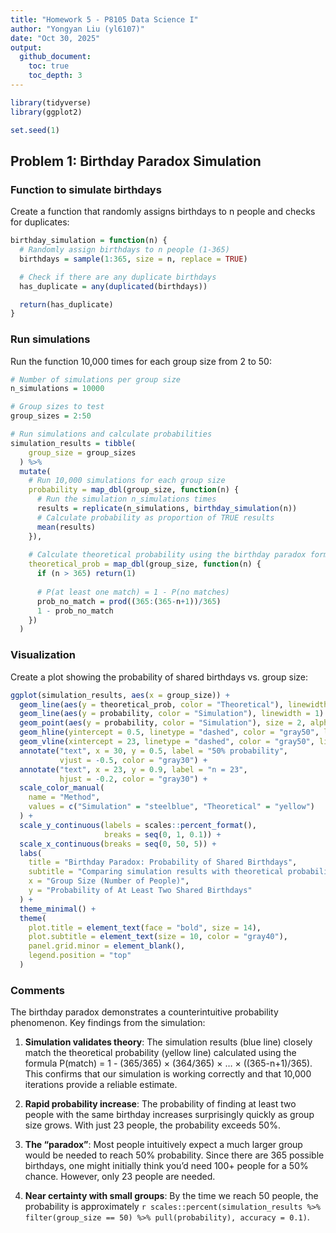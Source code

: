 ```yaml
---
title: "Homework 5 - P8105 Data Science I"
author: "Yongyan Liu (yl6107)"
date: "Oct 30, 2025"
output:
  github_document:
    toc: true
    toc_depth: 3
---
```


```r
library(tidyverse)
library(ggplot2)

set.seed(1)
```

## Problem 1: Birthday Paradox Simulation

### Function to simulate birthdays

Create a function that randomly assigns birthdays to n people and checks for duplicates:

```r
birthday_simulation = function(n) {
  # Randomly assign birthdays to n people (1-365)
  birthdays = sample(1:365, size = n, replace = TRUE)

  # Check if there are any duplicate birthdays
  has_duplicate = any(duplicated(birthdays))

  return(has_duplicate)
}
```

### Run simulations

Run the function 10,000 times for each group size from 2 to 50:

```r
# Number of simulations per group size
n_simulations = 10000

# Group sizes to test
group_sizes = 2:50

# Run simulations and calculate probabilities
simulation_results = tibble(
    group_size = group_sizes
  ) %>%
  mutate(
    # Run 10,000 simulations for each group size
    probability = map_dbl(group_size, function(n) {
      # Run the simulation n_simulations times
      results = replicate(n_simulations, birthday_simulation(n))
      # Calculate probability as proportion of TRUE results
      mean(results)
    }),
    
    # Calculate theoretical probability using the birthday paradox formula
    theoretical_prob = map_dbl(group_size, function(n) {
      if (n > 365) return(1)
      
      # P(at least one match) = 1 - P(no matches)
      prob_no_match = prod((365:(365-n+1))/365)
      1 - prob_no_match
    })
  )
```

### Visualization

Create a plot showing the probability of shared birthdays vs. group size:

```r
ggplot(simulation_results, aes(x = group_size)) +
  geom_line(aes(y = theoretical_prob, color = "Theoretical"), linewidth = 2) +
  geom_line(aes(y = probability, color = "Simulation"), linewidth = 1) +
  geom_point(aes(y = probability, color = "Simulation"), size = 2, alpha = 0.6) +
  geom_hline(yintercept = 0.5, linetype = "dashed", color = "gray50", linewidth = 0.5) +
  geom_vline(xintercept = 23, linetype = "dashed", color = "gray50", linewidth = 0.5) +
  annotate("text", x = 30, y = 0.5, label = "50% probability",
           vjust = -0.5, color = "gray30") +
  annotate("text", x = 23, y = 0.9, label = "n = 23",
           hjust = -0.2, color = "gray30") +
  scale_color_manual(
    name = "Method",
    values = c("Simulation" = "steelblue", "Theoretical" = "yellow")
  ) +
  scale_y_continuous(labels = scales::percent_format(),
                     breaks = seq(0, 1, 0.1)) +
  scale_x_continuous(breaks = seq(0, 50, 5)) +
  labs(
    title = "Birthday Paradox: Probability of Shared Birthdays",
    subtitle = "Comparing simulation results with theoretical probability",
    x = "Group Size (Number of People)",
    y = "Probability of At Least Two Shared Birthdays"
  ) +
  theme_minimal() +
  theme(
    plot.title = element_text(face = "bold", size = 14),
    plot.subtitle = element_text(size = 10, color = "gray40"),
    panel.grid.minor = element_blank(),
    legend.position = "top"
  )
```

### Comments

The birthday paradox demonstrates a counterintuitive probability phenomenon. Key findings from the simulation:

1. **Simulation validates theory**: The simulation results (blue line) closely match the theoretical probability (yellow line) calculated using the formula P(match) = 1 - (365/365) × (364/365) × ... × ((365-n+1)/365). This confirms that our simulation is working correctly and that 10,000 iterations provide a reliable estimate.

2. **Rapid probability increase**: The probability of finding at least two people with the same birthday increases surprisingly quickly as group size grows. With just 23 people, the probability exceeds 50%.

3. **The "paradox"**: Most people intuitively expect a much larger group would be needed to reach 50% probability. Since there are 365 possible birthdays, one might initially think you'd need 100+ people for a 50% chance. However, only 23 people are needed.

4. **Near certainty with small groups**: By the time we reach 50 people, the probability is approximately `r scales::percent(simulation_results %>% filter(group_size == 50) %>% pull(probability), accuracy = 0.1)`. 

